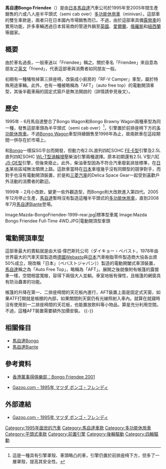 {{Infobox Automobile
|name          = 馬自達Bongo Friendee
|aka           = 
|image         = [[File:1999_Mazda_Bongo-Friendee_01.jpg|250px]]<br />[[File:Mazda-BongoFriendee-1995-rear.jpg|250px]]
|manufacturer  = [[馬自達|馬自達]]
|predecessor   = 
|successor     = [[馬自達Biante|馬自達Biante]]
|class         = [[多功能休旅車|多功能休旅車]]
|production    = 1995年-2005年
|layout        = [[前置後驅|前置後驅]]/[[四輪驅動|四輪驅動]]
|platform      = SG平台
|transmission  = 四速自動排檔（[[液力變矩器|扭力轉換器]]式）
|engine        = 2.0L直列四缸SOHC [[馬自達F族引擎#FE型|FE-E型]]引擎<br>2.5L V型六缸DOHC [[馬自達J族引擎#J5型|J5-DE型]]引擎<br>2.5L直列四缸SOHC [[馬自達柴油引擎#直列四缸|WL-T型]][[渦輪增壓器|渦輪增壓]]柴油引擎
|assembly      = 
|body_style    = 四門半平頭式（semi cab over）[[多功能休旅車|多功能休旅車]]
|wheelbase     = 2,920mm
|length        = 4,620mm
|width         = 1,690mm
|height        = 1,960mm-2,090mm
|weight        = 1,640kg-1,940kg
|fuel_capacity = 65L
|related       = [[馬自達Bongo|馬自達Bongo]]
|similar       =
|designer      =
}}

'''馬自達Bongo Friendee'''（{{lang-ja|'''マツダ・ボンゴフレンディ'''}}）是由[[日本|日本]][[馬自達|馬自達]]汽車公司於1995年至2005年間生產銷售的六或八人座半平頭式（semi cab over）[[多功能休旅車|多功能休旅車]]（minivan）。這部車的雙生車款是{{link-en|福特Freda|Ford Freda}}，兩者只在日本國內市場銷售而已。不過，由於這部車具備[[露營車|露營車]]的實用功能，許多車輛透過日本貿易商的管道外銷至[[英國|英國]]、[[愛爾蘭|愛爾蘭]]、[[俄羅斯|俄羅斯]]和[[新西蘭|紐西蘭]]等國家。

== 概要 ==
由於車名過長，一般車迷以「Friendee」稱之。關於車名「Friendee」來自意為朋友之[[英文|英文]]「friend」，代表這部車與消費者如同朋友一般。

初期有一種犧牲掉第三排座椅，改裝成小廚房的「RF-V Camper」車型，屬於特殊用途車輛。此外，也有一種被略稱為「AFT」（auto free top）的電動開頂車型，其後半截車廂的固定式窗戶是無法開啟的（詳情請參見後文）。

== 歷史 ==
1995年 - 6月馬自達整合了Bongo Wagon和Bongo Brawny Wagon兩種車型為同一種，發售這部車頭為半平頭式（semi cab over）<ref>這是一種具有引擎罩殼、車頭略凸的車，引擎仍置於前排座椅下方，但多了一層罩殼，提高其安全性。</ref>，引擎置於前排座椅下方的[[多功能休旅車|多功能休旅車]]。不過[[馬自達Bongo|Bongo Wagon]]車型持續銷售至1998年為止，故兩款車在這段期間一併存在於市場上。

和[[馬自達Bongo|Bongo]]一樣採SG平台而開發，但動力有2.0L直列四缸SOHC [[馬自達F族引擎#FE型|FE-E型]]引擎及2.5L直列四缸SOHC [[馬自達柴油引擎#直列四缸|WL-T型]][[渦輪增壓器|渦輪增壓]]柴油引擎兩種選擇。原本初期還有2.5L V型六缸[[馬自達J族引擎#J5型|J5-DE型]]引擎，但後來廢止。此外，柴油車型因為不符合汽車廢氣排放標準，在[[日本|日本]]某些區域無法領牌上路。這款車當時在[[日本|日本]]車壇幾乎沒有同類型的競爭對手，而對手也沒有電動開頂裝置，於是和[[三菱汽車|三菱汽車]]的Delica Space Gear一起受到喜歡戶外活動的消費者的歡迎。

1999年 - 2月小改款，變更一些外觀造型，而Bongo則大改款進入第四代。2005年12月停止生產，[[馬自達|馬自達]]暫時沒有製造這種半平頭式的[[多功能休旅車|多功能休旅車]]，直到2008年7月[[馬自達Biante|馬自達Biante]]登場。

<gallery>
Image:Mazda-BongoFriendee-1999-rear.jpg|標準型車尾
Image:Mazda Bongo Friendee Full-Time 4WD.JPG|電動開頂型車頭
</gallery>

== 電動開頂車型 ==
{{Multiple image|align=left|direction=vertical|image1=Mazda Bongo Friendee 005.JPG|image2=Mazda Bongo Friendee 006.JPG|width=200|footer=車頂展開時的樣子}}
這部車最大的賣點就是由大協·偉巴斯托公司（{{ja}}ダイキョー・ベバスト，1978年由世界最大的汽車天窗製造商[[德國|德國]]Webasto與[[日本|日本]]汽車樹脂零件製造商大協各出資50%成立，現改稱「日本{{link-de|偉巴斯托|Webasto}}」〔{{ja}}ベバストジャパン〕）製造的電動開闔式車頂裝置，[[馬自達|馬自達]]稱之為「Auto Free Top」，略稱為「AFT」。展開之後就像附有帳篷的露營車一樣，空間相當寬敞，容得下兩個大人並躺。車室地板有彈性，且帳篷的網窗具有防治蟲害的功能。

帳篷的升降在第一、二排座椅間的天花板內進行，AFT裝置上面是固定式天窗，如果ATF打開就是帳棚的內部，如果關閉則天窗仍有光線照射入車內。就算在就寢時沒有使用到一二排座椅間的天花板，也能置放飲料等小物品，算是充分利用空間。不過，這種AFT裝置需要額外加價安裝。
{{-}}

== 相關條目 ==
* [[馬自達Bongo|馬自達Bongo]]
* [[馬自達Biante|馬自達Biante]]

== 參考資料 ==
* [http://www.mazdaclub.org.hk/spec/bongofriendee.htm 香港萬事得俱樂部：Bongo Friendee 2001]{{dead link|date=2018年5月 |bot=InternetArchiveBot |fix-attempted=yes }}
* {{ja}}[http://gazoo.com/meishakan/meisha/shousai.asp?R_ID=8400 Gazoo.com - 1995年 マツダ ボンゴ・フレンディ]{{dead link|date=2018年2月 |bot=InternetArchiveBot |fix-attempted=yes }}
{{reflist}}

== 外部連結 ==
* {{ja}}[http://gazoo.com/meishakan/meisha/shousai.asp?R_ID=8400 Gazoo.com - 1995年 マツダ ボンゴ・フレンディ]{{dead link|date=2018年2月 |bot=InternetArchiveBot |fix-attempted=yes }}

{{Mazda}}

[[Category:1995年面世的汽車|Category:1995年面世的汽車]]
[[Category:馬自達車款|Category:馬自達車款]]
[[Category:多功能休旅車|Category:多功能休旅車]]
[[Category:平頭式車款|Category:平頭式車款]]
[[Category:前置引擎|Category:前置引擎]]
[[Category:後輪驅動|Category:後輪驅動]]
[[Category:四輪驅動|Category:四輪驅動]]